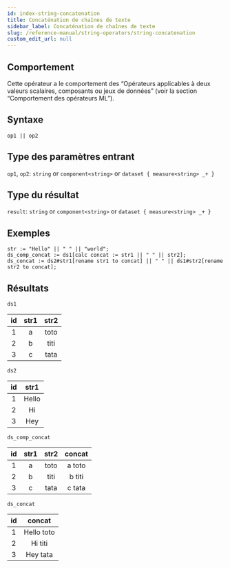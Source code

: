 ```yaml
---
id: index-string-concatenation
title: Concaténation de chaînes de texte
sidebar_label: Concaténation de chaînes de texte
slug: /reference-manual/string-operators/string-concatenation
custom_edit_url: null
---
```


## Comportement

Cette opérateur a le comportement des “Opérateurs applicables à deux valeurs scalaires, composants ou jeux de données” (voir la section “Comportement des opérateurs ML”).

## Syntaxe

`op1 || op2`

## Type des paramètres entrant

`op1`, `op2`: `string` or `component<string>` or `dataset { measure<string> _+ }`

## Type du résultat

`result`: `string` or `component<string>` or `dataset { measure<string> _+ }`

## Exemples

```
str := "Hello" || " " || "world";
ds_comp_concat := ds1[calc concat := str1 || " " || str2];
ds_concat := ds2#str1[rename str1 to concat] || " " || ds1#str2[rename str2 to concat];
```

## Résultats

`ds1`

| id  | str1 | str2 |
| :-: | :--: | :--: |
|  1  |  a   | toto |
|  2  |  b   | titi |
|  3  |  c   | tata |

`ds2`

| id  | str1  |
| :-: | :---: |
|  1  | Hello |
|  2  |  Hi   |
|  3  |  Hey  |

`ds_comp_concat`

| id  | str1 | str2 | concat |
| :-: | :--: | :--: | :----: |
|  1  |  a   | toto | a toto |
|  2  |  b   | titi | b titi |
|  3  |  c   | tata | c tata |

`ds_concat`

| id  |   concat   |
| :-: | :--------: |
|  1  | Hello toto |
|  2  |  Hi titi   |
|  3  |  Hey tata  |

